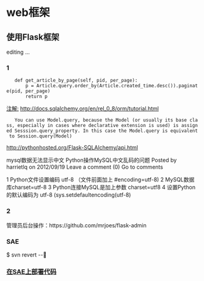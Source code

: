 = web框架 =
== 使用Flask框架 ==
editing ...
=== 1 ===
    def get_article_by_page(self, pid, per_page):
        p = Article.query.order_by(Article.created_time.desc()).paginate(pid, per_page)
        return p
[[http://stackoverflow.com/questions/11530196/flask-sqlalchemy-query-specify-column-names|注解:]]
[[http://docs.sqlalchemy.org/en/rel_0_8/orm/tutorial.html]]
    You can use Model.query, because the Model (or usually its base class, especially in cases where declarative extension is used) is assigned Sesssion.query_property. In this case the Model.query is equivalent to Session.query(Model)
http://pythonhosted.org/Flask-SQLAlchemy/api.html

mysql数据无法显示中文
Python操作MySQL中文乱码的问题
Posted by harrietlq on 2012/09/19 Leave a comment (0) Go to comments

1 Python文件设置编码 utf-8 （文件前面加上 #encoding=utf-8)
2 MySQL数据库charset=utf-8
3 Python连接MySQL是加上参数 charset=utf8
4 设置Python的默认编码为 utf-8 (sys.setdefaultencoding(utf-8)

=== 2 ===
管理员后台操作：https://github.com/mrjoes/flask-admin
=== SAE ===
$ svn revert --

=== [[在SAE上部署代码]] ===

